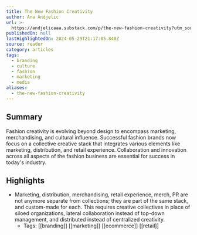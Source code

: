 ```yaml
---
title: The New Fashion Creativity
author: Ana Andjelic
url: >-
  https://andjelicaaa.substack.com/p/the-new-fashion-creativity?utm_source=post-email-title&publication_id=18831&post_id=143281748&utm_campaign=email-post-title&isFreemail=false&r=og9hp&triedRedirect=true&utm_medium=email
publishedOn: null
lastHighlightedOn: 2024-05-29T21:17:05.840Z
source: reader
category: articles
tags:
  - branding
  - culture
  - fashion
  - marketing
  - media
aliases:
  - the-new-fashion-creativity
---
```

## Summary

Fashion creativity is evolving beyond design to encompass marketing, merchandising, and cultural influence. Successful fashion brands now focus on a collective creative stack that integrates various elements like marketing, distribution, and retail experience. Collaboration and innovation across all aspects of the fashion business are essential for success in today's industry.

## Highlights
- Marketing, distribution, merchandising, retail experience, merch, PR are not anymore separate from collections; they are part of the same stack, and custom-made for each. This requires creative collectives in place of siloed organizations, lateral collaboration instead of top-down management, and distributed instead of centralized creativity.
    - Tags: [[branding]] [[marketing]] [[ecommerce]] [[retail]]
